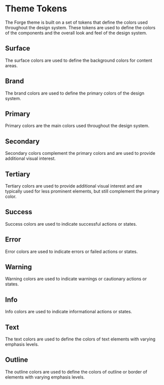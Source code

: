 
<Meta title="Design Tokens/Theme" />

# Theme Tokens

The Forge theme is built on a set of tokens that define the colors used throughout the design system. These tokens are used to
define the colors of the components and the overall look and feel of the design system.

## Surface

The surface colors are used to define the background colors for content areas.

<ColorPalette>
  <ColorItem title="Surface" subtitle="Used for the background color of content areas." colors={['var(--forge-theme-surface)']} />
  <ColorItem
    title="Surface Dim"
    subtitle="The background color for content areas that are less prominent and typically used behind surfaces to draw contrast."
    colors={['var(--forge-theme-surface-dim)']}
  />
  <ColorItem title="Surface Bright" subtitle="An alternate surface color typically use for floating surfaces." colors={['var(--forge-theme-surface-bright)']} />
  <ColorItem
    title="Surface Inverse"
    subtitle="An inverse surface color typically used for floating surfaces the require more emphasis."
    colors={['var(--forge-theme-surface-inverse)']}
  />
  <ColorItem title="Surface Container" subtitle="" colors={['var(--forge-theme-surface-container)']} />
  <ColorItem title="Surface Container Minimum" subtitle="" colors={['var(--forge-theme-surface-container-minimum)']} />
  <ColorItem title="Surface Container Low" subtitle="" colors={['var(--forge-theme-surface-container-low)']} />
  <ColorItem title="Surface Container Medium" subtitle="" colors={['var(--forge-theme-surface-container-medium)']} />
  <ColorItem title="Surface Container High" subtitle="" colors={['var(--forge-theme-surface-container-high)']} />
</ColorPalette>

## Brand

The brand colors are used to define the primary colors of the design system.

<ColorPalette>
  <ColorItem
    title="Brand"
    subtitle="The brand identity color, typically used for app bars and other prominent elements."
    colors={['var(--forge-theme-brand)']}
  />
</ColorPalette>

## Primary

Primary colors are the main colors used throughout the design system.

<ColorPalette>
  <ColorItem title="Primary" subtitle="" colors={['var(--forge-theme-primary)']} />
  <ColorItem title="Primary Container Minimum" subtitle="" colors={['var(--forge-theme-primary-container-minimum)']} />
  <ColorItem title="Primary Container Low" subtitle="" colors={['var(--forge-theme-primary-container-low)']} />
  <ColorItem title="Primary Container" subtitle="" colors={['var(--forge-theme-primary-container)']} />
  <ColorItem title="Primary Container High" subtitle="" colors={['var(--forge-theme-primary-container-high)']} />
</ColorPalette>

## Secondary

Secondary colors complement the primary colors and are used to provide additional visual interest.

<ColorPalette>
  <ColorItem title="Secondary" subtitle="" colors={['var(--forge-theme-secondary)']} />
  <ColorItem title="Secondary Container Minimum" subtitle="" colors={['var(--forge-theme-secondary-container-minimum)']} />
  <ColorItem title="Secondary Container Low" subtitle="" colors={['var(--forge-theme-secondary-container-low)']} />
  <ColorItem title="Secondary Container" subtitle="" colors={['var(--forge-theme-secondary-container)']} />
  <ColorItem title="Secondary Container High" subtitle="" colors={['var(--forge-theme-secondary-container-high)']} />
</ColorPalette>

## Tertiary

Tertiary colors are used to provide additional visual interest and are typically used for less prominent elements, but still complement the primary color.

<ColorPalette>
  <ColorItem title="Tertiary" subtitle="" colors={['var(--forge-theme-tertiary)']} />
  <ColorItem title="Tertiary Container Minimum" subtitle="" colors={['var(--forge-theme-tertiary-container-minimum)']} />
  <ColorItem title="Tertiary Container Low" subtitle="" colors={['var(--forge-theme-tertiary-container-low)']} />
  <ColorItem title="Tertiary Container" subtitle="" colors={['var(--forge-theme-tertiary-container)']} />
  <ColorItem title="Tertiary Container High" subtitle="" colors={['var(--forge-theme-tertiary-container-high)']} />
</ColorPalette>

## Success

Success colors are used to indicate successful actions or states.

<ColorPalette>
  <ColorItem title="Success" subtitle="" colors={['var(--forge-theme-success)']} />
  <ColorItem title="Success Container Minimum" subtitle="" colors={['var(--forge-theme-success-container-minimum)']} />
  <ColorItem title="Success Container Low" subtitle="" colors={['var(--forge-theme-success-container-low)']} />
  <ColorItem title="Success Container" subtitle="" colors={['var(--forge-theme-success-container)']} />
  <ColorItem title="Success Container High" subtitle="" colors={['var(--forge-theme-success-container-high)']} />
</ColorPalette>

## Error

Error colors are used to indicate errors or failed actions or states.

<ColorPalette>
  <ColorItem title="Error" subtitle="" colors={['var(--forge-theme-error)']} />
  <ColorItem title="Error Container Minimum" subtitle="" colors={['var(--forge-theme-error-container-minimum)']} />
  <ColorItem title="Error Container Low" subtitle="" colors={['var(--forge-theme-error-container-low)']} />
  <ColorItem title="Error Container" subtitle="" colors={['var(--forge-theme-error-container)']} />
  <ColorItem title="Error Container High" subtitle="" colors={['var(--forge-theme-error-container-high)']} />
</ColorPalette>

## Warning

Warning colors are used to indicate warnings or cautionary actions or states.

<ColorPalette>
  <ColorItem title="Warning" subtitle="" colors={['var(--forge-theme-warning)']} />
  <ColorItem title="Warning Container Minimum" subtitle="" colors={['var(--forge-theme-warning-container-minimum)']} />
  <ColorItem title="Warning Container Low" subtitle="" colors={['var(--forge-theme-warning-container-low)']} />
  <ColorItem title="Warning Container" subtitle="" colors={['var(--forge-theme-warning-container)']} />
  <ColorItem title="Warning Container High" subtitle="" colors={['var(--forge-theme-warning-container-high)']} />
</ColorPalette>

## Info

Info colors are used to indicate informational actions or states.

<ColorPalette>
  <ColorItem title="Info" subtitle="" colors={['var(--forge-theme-info)']} />
  <ColorItem title="Info Container Minimum" subtitle="" colors={['var(--forge-theme-info-container-minimum)']} />
  <ColorItem title="Info Container Low" subtitle="" colors={['var(--forge-theme-info-container-low)']} />
  <ColorItem title="Info Container" subtitle="" colors={['var(--forge-theme-info-container)']} />
  <ColorItem title="Info Container High" subtitle="" colors={['var(--forge-theme-info-container-high)']} />
</ColorPalette>

## Text

The text colors are used to define the colors of text elements with varying emphasis levels.

<ColorPalette>
  <ColorItem title="Text High" subtitle="The high emphasis text color." colors={['var(--forge-theme-text-high)']} />
  <ColorItem title="Text High Inverse" subtitle="The inverse high emphasis text color." colors={['var(--forge-theme-text-high-inverse)']} />
  <ColorItem title="Text Medium" subtitle="The medium emphasis text color." colors={['var(--forge-theme-text-medium)']} />
  <ColorItem title="Text Medium Inverse" subtitle="The inverse medium emphasis text color." colors={['var(--forge-theme-text-medium-inverse)']} />
  <ColorItem title="Text Low" subtitle="The low emphasis text color." colors={['var(--forge-theme-text-low)']} />
  <ColorItem title="Text Low Inverse" subtitle="The inverse low emphasis text color." colors={['var(--forge-theme-text-low-inverse)']} />
  <ColorItem title="Text Lowest" subtitle="The lowest emphasis text color." colors={['var(--forge-theme-text-lowest)']} />
  <ColorItem title="Text Lowest Inverse" subtitle="The inverse lowest emphasis text color." colors={['var(--forge-theme-text-lowest-inverse)']} />
</ColorPalette>

## Outline

The outline colors are used to define the colors of outline or border of elements with varying emphasis levels.

<ColorPalette>
  <ColorItem title="Outline" subtitle="The color of standard emphasis outline elements." colors={['var(--forge-theme-outline)']} />
  <ColorItem title="Outline Low" subtitle="The color of low emphasis outline elements." colors={['var(--forge-theme-outline-low)']} />
  <ColorItem title="Outline Medium" subtitle="The color of medium emphasis outline elements." colors={['var(--forge-theme-outline-medium)']} />
  <ColorItem title="Outline High" subtitle="The color of high emphasis outline elements." colors={['var(--forge-theme-outline-high)']} />
</ColorPalette>

<style>
  {`
/* Header Columns */
.docblock-colorpalette > div > div {
  color: var(--forge-theme-text-medium);
}

/* First column */
.docblock-colorpalette > div > div:first-child {
  margin-inline-end: 16px;
  flex-basis: 50%;
}

/* Second column swatch */
.docblock-colorpalette > div:not(:first-child) > div:last-child > div > div:first-child {
  border-radius: 0;
  border: 1px solid var(--forge-theme-outline);
}

/* Title */
.docblock-colorpalette > div > div:first-child > div:first-child {
  color: var(--forge-theme-text-high);
}

/* Subtitle */
.docblock-colorpalette > div > div:first-child > div:nth-child(2) {
  color: var(--forge-theme-text-medium);
}

/* Swatch code */
.docblock-colorpalette > div > div:last-child div {
  color: var(--forge-theme-text-medium);
  line-height: normal;
}
`}
</style>
